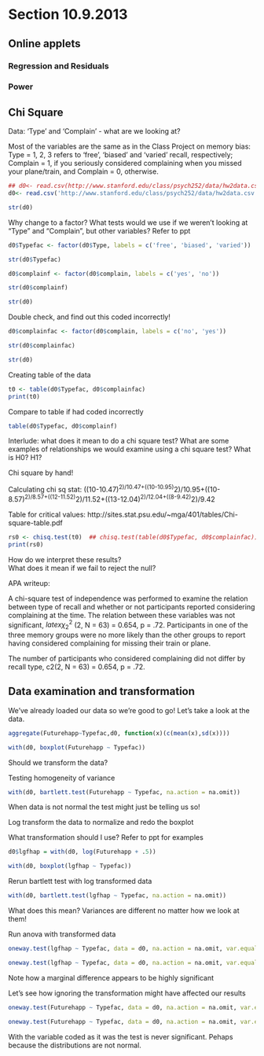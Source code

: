 Section 10.9.2013
========================================================

## Online applets
### Regression and Residuals
### Power

## Chi Square

Data: 'Type' and 'Complain' - what are we looking at?

Most of the variables are the same as in the Class Project on memory bias: Type = 1, 2, 3 refers to ‘free’, ‘biased’ and ‘varied’ recall, respectively; Complain = 1, if you seriously considered complaining when you missed your plane/train, and Complain = 0, otherwise. 

``` r
## d0<- read.csv(http://www.stanford.edu/class/psych252/data/hw2data.csv)
d0<- read.csv('http://www.stanford.edu/class/psych252/data/hw2data.csv')

str(d0)
```

Why change to a factor?  What tests would we use if we weren't looking at "Type" and "Complain", but other variables? Refer to ppt

```r

d0$Typefac <- factor(d0$Type, labels = c('free', 'biased', 'varied'))

str(d0$Typefac)

d0$complainf <- factor(d0$complain, labels = c('yes', 'no'))

str(d0$complainf)

str(d0)
```

Double check, and find out this coded incorrectly!

```r

d0$complainfac <- factor(d0$complain, labels = c('no', 'yes'))

str(d0$complainfac)

str(d0)
```

Creating table of the data

```r

t0 <- table(d0$Typefac, d0$complainfac)
print(t0)

```

Compare to table if had coded incorrectly

```r

table(d0$Typefac, d0$complainf)

```

Interlude: what does it mean to do a chi square test?
What are some examples of relationships we would examine using a chi square test?
What is H0? H1?

Chi square by hand!

Calculating chi sq stat: ((10-10.47)^2)/10.47+((10-10.95)^2)/10.95+((10-8.57)^2)/8.57+((12-11.52)^2)/11.52+((13-12.04)^2)/12.04+((8-9.42)^2)/9.42

Table for critical values: http://sites.stat.psu.edu/~mga/401/tables/Chi-square-table.pdf

``` r

rs0 <- chisq.test(t0)  ## chisq.test(table(d0$Typefac, d0$complainfac))
print(rs0)

```

How do we interpret these results?  
What does it mean if we fail to reject the null?

APA writeup: 

A chi-square test of independence was performed to examine the relation between type of recall and whether or not participants reported considering complaining at the time. The relation between these variables was not significant, $latex {\chi^2_2}$ (2, N = 63) = 0.654, p = .72. Participants in one of the three memory groups were no more likely than the other groups to report having considered complaining for missing their train or plane.

The number of participants who considered complaining did not differ by recall type, c2(2, N = 63) = 0.654, p = .72.

## Data examination and transformation

We've already loaded our data so we're good to go! Let's take a look at the data.

``` r

aggregate(Futurehapp~Typefac,d0, function(x)(c(mean(x),sd(x))))

with(d0, boxplot(Futurehapp ~ Typefac))

```

Should we transform the data?

Testing homogeneity of variance

``` r

with(d0, bartlett.test(Futurehapp ~ Typefac, na.action = na.omit))

```

When data is not normal the test might just be telling us so!

Log transform the data to normalize and redo the boxplot

What transformation should I use? Refer to ppt for examples

``` r

d0$lgfhap = with(d0, log(Futurehapp + .5))

with(d0, boxplot(lgfhap ~ Typefac))

```

Rerun bartlett test with log transformed data

```r

with(d0, bartlett.test(lgfhap ~ Typefac, na.action = na.omit))

```

What does this mean?  Variances are different no matter how we look at them!

Run anova with transformed data

```r

oneway.test(lgfhap ~ Typefac, data = d0, na.action = na.omit, var.equal = T)

oneway.test(lgfhap ~ Typefac, data = d0, na.action = na.omit, var.equal = F)

```

Note how a marginal difference appears to be highly significant

Let's see how ignoring the transformation might have affected our results

``` r

oneway.test(Futurehapp ~ Typefac, data = d0, na.action = na.omit, var.equal = TRUE)

oneway.test(Futurehapp ~ Typefac, data = d0, na.action = na.omit, var.equal = F)

```

With the variable coded as it was the test is never significant. Pehaps because the distributions are not normal. 
